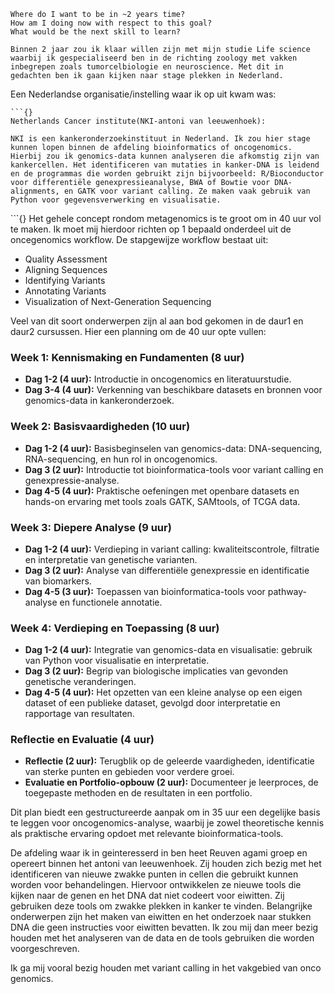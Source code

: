 ```{}
Where do I want to be in ~2 years time?
How am I doing now with respect to this goal?
What would be the next skill to learn?
```` 

```{}
Binnen 2 jaar zou ik klaar willen zijn met mijn studie Life science waarbij ik gespecialiseerd ben in de richting zoology met vakken inbegrepen zoals tumorcelbiologie en neuroscience. Met dit in gedachten ben ik gaan kijken naar stage plekken in Nederland. 
```


Een Nederlandse organisatie/instelling waar ik op uit kwam was:
```
```{}
Netherlands Cancer institute(NKI-antoni van leeuwenhoek):

NKI is een kankeronderzoekinstituut in Nederland. Ik zou hier stage kunnen lopen binnen de afdeling bioinformatics of oncogenomics. Hierbij zou ik genomics-data kunnen analyseren die afkomstig zijn van kankercellen. Het identificeren van mutaties in kanker-DNA is leidend en de programmas die worden gebruikt zijn bijvoorbeeld: R/Bioconductor voor differentiële genexpressieanalyse, BWA of Bowtie voor DNA-alignments, en GATK voor variant calling. Ze maken vaak gebruik van Python voor gegevensverwerking en visualisatie.
```

  
```{}
Het gehele concept rondom metagenomics is te groot om in 40 uur vol te maken. Ik moet mij hierdoor richten op 1 bepaald onderdeel uit de oncegenomics workflow. De stapgewijze workflow bestaat uit:

- Quality Assessment
- Aligning Sequences
- Identifying Variants
- Annotating Variants
- Visualization of Next-Generation Sequencing

Veel van dit soort onderwerpen zijn al aan bod gekomen in de daur1 en daur2 cursussen. Hier een planning om de 40 uur opte vullen:

### Week 1: Kennismaking en Fundamenten (8 uur)
- **Dag 1-2 (4 uur):** Introductie in oncogenomics en literatuurstudie.
- **Dag 3-4 (4 uur):** Verkenning van beschikbare datasets en bronnen voor genomics-data in kankeronderzoek.

### Week 2: Basisvaardigheden (10 uur)
- **Dag 1-2 (4 uur):** Basisbeginselen van genomics-data: DNA-sequencing, RNA-sequencing, en hun rol in oncogenomics.
- **Dag 3 (2 uur):** Introductie tot bioinformatica-tools voor variant calling en genexpressie-analyse.
- **Dag 4-5 (4 uur):** Praktische oefeningen met openbare datasets en hands-on ervaring met tools zoals GATK, SAMtools, of TCGA data.

### Week 3: Diepere Analyse (9 uur)
- **Dag 1-2 (4 uur):** Verdieping in variant calling: kwaliteitscontrole, filtratie en interpretatie van genetische varianten.
- **Dag 3 (2 uur):** Analyse van differentiële genexpressie en identificatie van biomarkers.
- **Dag 4-5 (3 uur):** Toepassen van bioinformatica-tools voor pathway-analyse en functionele annotatie.

### Week 4: Verdieping en Toepassing (8 uur)
- **Dag 1-2 (4 uur):** Integratie van genomics-data en visualisatie: gebruik van Python voor visualisatie en interpretatie.
- **Dag 3 (2 uur):** Begrip van biologische implicaties van gevonden genetische veranderingen.
- **Dag 4-5 (4 uur):** Het opzetten van een kleine analyse op een eigen dataset of een publieke dataset, gevolgd door interpretatie en rapportage van resultaten.

### Reflectie en Evaluatie (4 uur)
- **Reflectie (2 uur):** Terugblik op de geleerde vaardigheden, identificatie van sterke punten en gebieden voor verdere groei.
- **Evaluatie en Portfolio-opbouw (2 uur):** Documenteer je leerproces, de toegepaste methoden en de resultaten in een portfolio.

Dit plan biedt een gestructureerde aanpak om in 35 uur een degelijke basis te leggen voor oncogenomics-analyse, waarbij je zowel theoretische kennis als praktische ervaring opdoet met relevante bioinformatica-tools. 


De afdeling waar ik in geinteresserd in ben heet Reuven agami groep en opereert binnen het antoni van leeuwenhoek. Zij houden zich bezig met het identificeren van nieuwe zwakke punten in cellen die gebruikt kunnen worden voor behandelingen. Hiervoor ontwikkelen ze nieuwe tools die kijken naar de genen en het DNA dat niet codeert voor eiwitten. Zij gebruiken deze tools om zwakke plekken in kanker te vinden. Belangrijke onderwerpen zijn het maken van eiwitten en het onderzoek naar stukken DNA die geen instructies voor eiwitten bevatten. Ik zou mij dan meer bezig houden met het analyseren van de data en de tools gebruiken die worden voorgeschreven.

Ik ga mij vooral bezig houden met variant calling in het vakgebied van onco genomics.